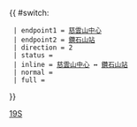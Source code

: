 {{ #switch: {{{format|}}}
  | endpoint1 = [[慈雲山中心]]
  | endpoint2 = [[鑽石山站]]
  | direction = 2
  | status =
  | inline = [[慈雲山中心]] ↔ [[鑽石山站]]
  | normal =
  | full =
}}<noinclude>[[Category:九龍專線小巴路線模板|19S]]</noinclude>